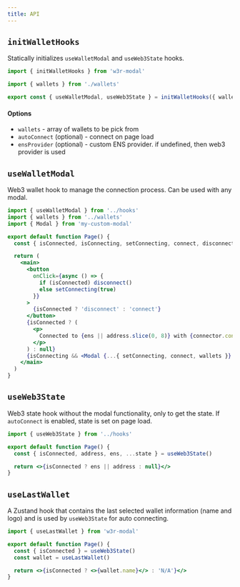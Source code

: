 ```yaml
---
title: API
---
```


## `initWalletHooks`

Statically initializes `useWalletModal` and `useWeb3State` hooks.

```js
import { initWalletHooks } from 'w3r-modal'

import { wallets } from './wallets'

export const { useWalletModal, useWeb3State } = initWalletHooks({ wallets })
```

#### Options

- `wallets` - array of wallets to be pick from
- `autoConnect` (optional) - connect on page load
- `ensProvider` (optional) - custom ENS provider. if undefined, then web3 provider is used

## `useWalletModal`

Web3 wallet hook to manage the connection process. Can be used with any modal.

```jsx
import { useWalletModal } from '../hooks'
import { wallets } from '../wallets'
import { Modal } from 'my-custom-modal'

export default function Page() {
  const { isConnected, isConnecting, setConnecting, connect, disconnect, address, connector, ens } = useWalletModal()

  return (
    <main>
      <button
        onClick={async () => {
          if (isConnected) disconnect()
          else setConnecting(true)
        }}
      >
        {isConnected ? 'disconnect' : 'connect'}
      </button>
      {isConnected ? (
        <p>
          Connected to {ens || address.slice(0, 8)} with {connector.constructor.name}
        </p>
      ) : null}
      {isConnecting && <Modal {...{ setConnecting, connect, wallets }} />}
    </main>
  )
}
```

## `useWeb3State`

Web3 state hook without the modal functionality, only to get the state. If `autoConnect` is enabled, state is set on page load.

```jsx
import { useWeb3State } from '../hooks'

export default function Page() {
  const { isConnected, address, ens, ...state } = useWeb3State()

  return <>{isConnected ? ens || address : null}</>
}
```

## `useLastWallet`

A Zustand hook that contains the last selected wallet information (name and logo) and is used by `useWeb3State` for auto connecting.

```jsx
import { useLastWallet } from 'w3r-modal'

export default function Page() {
  const { isConnected } = useWeb3State()
  const wallet = useLastWallet()

  return <>{isConnected ? <>{wallet.name}</> : 'N/A'}</>
}
```
